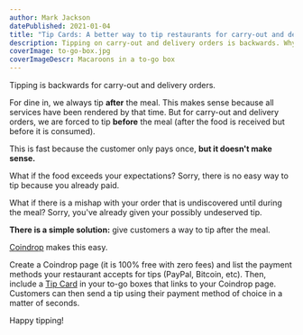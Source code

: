 ```yaml
---
author: Mark Jackson
datePublished: 2021-01-04
title: "Tip Cards: A better way to tip restaurants for carry-out and delivery"
description: Tipping on carry-out and delivery orders is backwards. Why do we tip after the meal for dine-in, but before the meal for take-out and delivery? Tip Cards are the solution!
coverImage: to-go-box.jpg
coverImageDescr: Macaroons in a to-go box
---
```


Tipping is backwards for carry-out and delivery orders.

For dine in, we always tip __after__ the meal. This makes sense because all services have been rendered by that time. But for carry-out and delivery orders, we are forced to tip __before__ the meal (after the food is received but before it is consumed).

This is fast because the customer only pays once, __but it doesn't make sense.__

What if the food exceeds your expectations? Sorry, there is no easy way to tip because you already paid.

What if there is a mishap with your order that is undiscovered until during the meal? Sorry, you've already given your possibly undeserved tip.

__There is a simple solution:__ give customers a way to tip after the meal.

[Coindrop](https://coindrop.to/for/restaurants) makes this easy.

Create a Coindrop page (it is 100% free with zero fees) and list the payment methods your restaurant accepts for tips (PayPal, Bitcoin, etc). Then, include a [Tip Card](https://coindrop.to/shop) in your to-go boxes that links to your Coindrop page. Customers can then send a tip using their payment method of choice in a matter of seconds.

Happy tipping!
